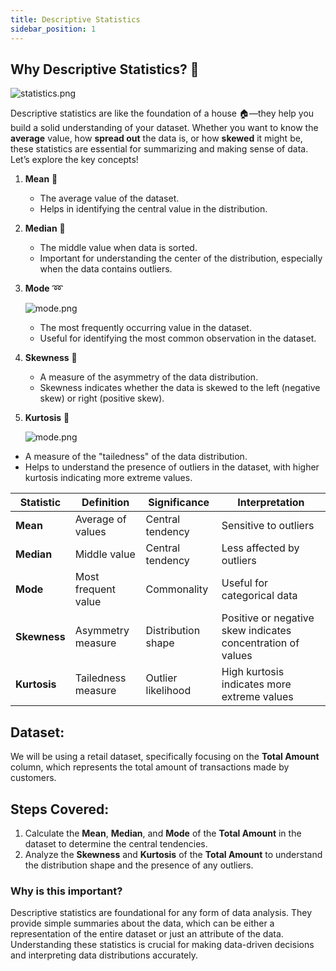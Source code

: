 ```yaml
---
title: Descriptive Statistics
sidebar_position: 1
---
```


## Why Descriptive Statistics? 🤔


 ![statistics.png](./assets/statistics.png)

Descriptive statistics are like the foundation of a house 🏠—they help you build a solid understanding of your dataset. Whether you want to know the **average** value, how **spread out** the data is, or how **skewed** it might be, these statistics are essential for summarizing and making sense of data. Let’s explore the key concepts!

1. **Mean** 🧮
   - The average value of the dataset.
   - Helps in identifying the central value in the distribution.

2. **Median** 🔢
   - The middle value when data is sorted.
   - Important for understanding the center of the distribution, especially when the data contains outliers.

3. **Mode** ➿

   ![mode.png](./assets/mode.png)

    - The most frequently occurring value in the dataset.
   - Useful for identifying the most common observation in the dataset.

4. **Skewness** 📐

   - A measure of the asymmetry of the data distribution.
   - Skewness indicates whether the data is skewed to the left (negative skew) or right (positive skew).

5.  **Kurtosis** 🚀

    ![mode.png](./assets/Kurtosiṣ.png)

   - A measure of the "tailedness" of the data distribution.
   - Helps to understand the presence of outliers in the dataset, with higher kurtosis indicating more extreme values.

   | Statistic | Definition | Significance | Interpretation |
|-----------|------------|--------------|-----------------|
| **Mean** | Average of values | Central tendency | Sensitive to outliers |
| **Median** | Middle value | Central tendency | Less affected by outliers |
| **Mode** | Most frequent value | Commonality | Useful for categorical data |
| **Skewness** | Asymmetry measure | Distribution shape | Positive or negative skew indicates concentration of values |
| **Kurtosis** | Tailedness measure | Outlier likelihood | High kurtosis indicates more extreme values |

## Dataset:
We will be using a retail dataset, specifically focusing on the **Total Amount** column, which represents the total amount of transactions made by customers.

## Steps Covered:
1. Calculate the **Mean**, **Median**, and **Mode** of the **Total Amount** in the dataset to determine the central tendencies.
2. Analyze the **Skewness** and **Kurtosis** of the **Total Amount** to understand the distribution shape and the presence of any outliers.

### Why is this important?
Descriptive statistics are foundational for any form of data analysis. They provide simple summaries about the data, which can be either a representation of the entire dataset or just an attribute of the data. Understanding these statistics is crucial for making data-driven decisions and interpreting data distributions accurately.

